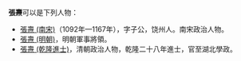 '''張燾'''可以是下列人物：

* [[張燾_(南宋)|張燾 (南宋)]]（1092年—1167年），字子公，饶州人。南宋政治人物。
* [[張燾_(明朝)|張燾 (明朝)]]，明朝軍事將領。
* [[張燾_(乾隆進士)|張燾 (乾隆進士)]]，清朝政治人物，乾隆二十八年進士，官至湖北學政。

{{disambig|Cat=二字張姓人名消歧義}}